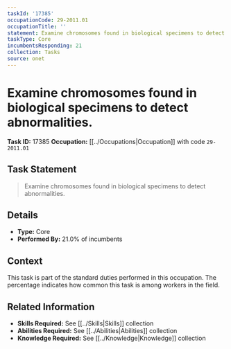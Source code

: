 ```yaml
---
taskId: '17385'
occupationCode: 29-2011.01
occupationTitle: ''
statement: Examine chromosomes found in biological specimens to detect abnormalities.
taskType: Core
incumbentsResponding: 21
collection: Tasks
source: onet
---
```

# Examine chromosomes found in biological specimens to detect abnormalities.

**Task ID:** 17385
**Occupation:** [[../Occupations|Occupation]] with code `29-2011.01`

## Task Statement

> Examine chromosomes found in biological specimens to detect abnormalities.

## Details

- **Type:** Core
- **Performed By:** 21.0% of incumbents

## Context

This task is part of the standard duties performed in this occupation. The percentage indicates how common this task is among workers in the field.

## Related Information

- **Skills Required:** See [[../Skills|Skills]] collection
- **Abilities Required:** See [[../Abilities|Abilities]] collection
- **Knowledge Required:** See [[../Knowledge|Knowledge]] collection
